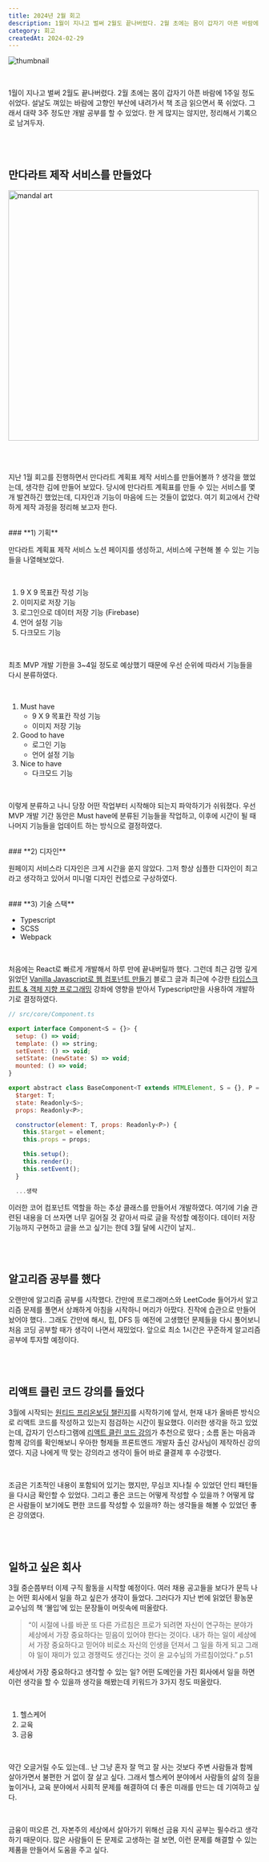```yaml
---
title: 2024년 2월 회고
description: 1월이 지나고 벌써 2월도 끝나버렸다. 2월 초에는 몸이 갑자기 아픈 바람에 1주일 정도 쉬었다. 설날도 껴있는 바람에 고향인 부산에 내려가서 책 조금 읽으면서 푹 쉬었다. 지난 1월 회고를 진행하면서 만다라트 계획표 제작 서비스를 만들어볼까 ? 생각을 했었는데, 생각한 김에 만들어 보았다. 당시에 만다라트 계획표를 만들 수 있는 서비스를 몇 개 발견하긴 했었는데, 디자인과 기능이 마음에 드는 것들이 없었다. 여기 회고에서 간략하게 제작 과정을 정리해 보고자 한다.
category: 회고
createdAt: 2024-02-29
---
```


![thumbnail](https://fastly.picsum.photos/id/388/740/400.jpg?grayscale&hmac=ENJs86Cs8_KpMkZjB1duh1F0_Q3w0hWiw4PPnQcgPfQ)

<br />

1월이 지나고 벌써 2월도 끝나버렸다. 2월 초에는 몸이 갑자기 아픈 바람에 1주일 정도 쉬었다. 설날도 껴있는 바람에 고향인 부산에 내려가서 책 조금 읽으면서 푹 쉬었다. 그래서 대략 3주 정도만 개발 공부를 할 수 있었다. 한 게 많지는 않지만, 정리해서 기록으로 남겨두자.

<br />
<br />

## 만다라트 제작 서비스를 만들었다

<img
  src="https://res.cloudinary.com/dr4ka7tze/image/upload/v1710396934/%EB%B8%94%EB%A1%9C%EA%B7%B8/2024%EB%85%84_2%EC%9B%94_%ED%9A%8C%EA%B3%A0/mandal_art.png"
  width="500"
  alt="mandal art"
/>

<br />
<br />

지난 1월 회고를 진행하면서 만다라트 계획표 제작 서비스를 만들어볼까 ? 생각을 했었는데, 생각한 김에 만들어 보았다. 당시에 만다라트 계획표를 만들 수 있는 서비스를 몇 개 발견하긴 했었는데, 디자인과 기능이 마음에 드는 것들이 없었다. 여기 회고에서 간략하게 제작 과정을 정리해 보고자 한다.

<br />
### **1) 기획**

만다라트 계획표 제작 서비스 노션 페이지를 생성하고, 서비스에 구현해 볼 수 있는 기능들을 나열해보았다.

<br />

1. 9 X 9 목표칸 작성 기능
2. 이미지로 저장 기능
3. 로그인으로 데이터 저장 기능 (Firebase)
4. 언어 설정 기능
5. 다크모드 기능

<br />

최초 MVP 개발 기한을 3~4일 정도로 예상했기 때문에 우선 순위에 따라서 기능들을 다시 분류하였다.

<br />

1. Must have
   - 9 X 9 목표칸 작성 기능
   - 이미지 저장 기능
2. Good to have
   - 로그인 기능
   - 언어 설정 기능
3. Nice to have
   - 다크모드 기능

<br />

이렇게 분류하고 나니 당장 어떤 작업부터 시작해야 되는지 파악하기가 쉬워졌다. 우선 MVP 개발 기간 동안은 Must have에 분류된 기능들을 작업하고, 이후에 시간이 될 때 나머지 기능들을 업데이트 하는 방식으로 결정하였다.

<br />
### **2) 디자인**

원페이지 서비스라 디자인은 크게 시간을 쏟지 않았다. 그저 항상 심플한 디자인이 최고라고 생각하고 있어서 미니멀 디자인 컨셉으로 구상하였다.

<br />
### **3) 기술 스택**

- Typescript
- SCSS
- Webpack

<br />

처음에는 React로 빠르게 개발해서 하루 만에 끝내버릴까 했다. 그런데 최근 감명 깊게 읽었던 [Vanilla Javascript로 웹 컴포넌트 만들기](https://junilhwang.github.io/TIL/Javascript/Design/Vanilla-JS-Component/#_1-%E1%84%80%E1%85%B5%E1%84%82%E1%85%B3%E1%86%BC-%E1%84%80%E1%85%AE%E1%84%92%E1%85%A7%E1%86%AB) 블로그 글과 최근에 수강한 [타입스크립트 & 객체 지향 프로그래밍](https://academy.dream-coding.com/courses/typescript) 강좌에 영향을 받아서 Typescript만을 사용하여 개발하기로 결정하였다.

```jsx
// src/core/Component.ts

export interface Component<S = {}> {
  setup: () => void;
  template: () => string;
  setEvent: () => void;
  setState: (newState: S) => void;
  mounted: () => void;
}

export abstract class BaseComponent<T extends HTMLElement, S = {}, P = {}> implements Component<S> {
  $target: T;
  state: Readonly<S>;
  props: Readonly<P>;

  constructor(element: T, props: Readonly<P>) {
    this.$target = element;
    this.props = props;

    this.setup();
    this.render();
    this.setEvent();
  }

  ...생략
```

이러한 코어 컴포넌트 역할을 하는 추상 클래스를 만들어서 개발하였다. 여기에 기술 관련된 내용을 더 쓰자면 너무 길어질 것 같아서 따로 글을 작성할 예정이다. 데이터 저장 기능까지 구현하고 글을 쓰고 싶기는 한데 3월 달에 시간이 날지..

<br />
<br />

## 알고리즘 공부를 했다

오랜만에 알고리즘 공부를 시작했다. 간만에 프로그래머스와 LeetCode 들어가서 알고리즘 문제를 풀면서 상쾌하게 아침을 시작하니 머리가 아팠다. 진작에 습관으로 만들어 놨어야 했다.. 그래도 간만에 해시, 힙, DFS 등 예전에 고생했던 문제들을 다시 풀어보니 처음 코딩 공부할 때가 생각이 나면서 재밌었다. 앞으로 최소 1시간은 꾸준하게 알고리즘 공부에 투자할 예정이다.

<br />
<br />

## 리액트 클린 코드 강의를 들었다

3월에 시작되는 [원티드 프리온보딩 챌린지](https://www.wanted.co.kr/events/pre_challenge_fe_19)를 시작하기에 앞서, 현재 내가 올바른 방식으로 리액트 코드를 작성하고 있는지 점검하는 시간이 필요했다. 이러한 생각을 하고 있었는데, 갑자기 인스타그램에 [리액트 클린 코드 강의](https://www.udemy.com/course/clean-code-react/?utm_medium=udemyads&utm_source=wj-facebook&utm_campaign=WJ_conv_product_cleancode-react_da_240104&utm_content=all_2565&utm_term=cleancode_yangyoonsang_da_240130&fbclid=PAAaaBbBDjBbLuphVzUBsuvFeEVglU6ii5fmQG3PSPSRvPxpJlKeCjmJmdWFY_aem_ATRT90KBfGHWbfN1t9DNT6pc7Y1Teh1yMa828G6ou12zy7aSo6ZFsp5w55Cls2LFn0Ys1b3ZHCziZT0UAKB2NXo0&couponCode=F8D664068C1376E0B302#instructor-2)가 추천으로 떴다 ; 소름 돋는 마음과 함께 강의를 확인해보니 우아한 형제들 프론트엔드 개발자 출신 강사님이 제작하신 강의였다. 지금 나에게 딱 맞는 강의라고 생각이 들어 바로 쿨결제 후 수강했다.

<br />

조금은 기초적인 내용이 포함되어 있기는 했지만, 무심코 지나칠 수 있었던 안티 패턴들을 다시금 확인할 수 있었다. 그리고 좋은 코드는 어떻게 작성할 수 있을까 ? 어떻게 많은 사람들이 보기에도 편한 코드를 작성할 수 있을까? 하는 생각들을 해볼 수 있었던 좋은 강의였다.

<br />
<br />

## 일하고 싶은 회사

3월 중순쯤부터 이제 구직 활동을 시작할 예정이다. 여러 채용 공고들을 보다가 문득 나는 어떤 회사에서 일을 하고 싶은가 생각이 들었다. 그러다가 지난 번에 읽었던 황농문 교수님의 책 ‘몰입’에 있는 문장들이 머릿속에 떠올랐다.

> “이 시절에 나를 바꾼 또 다른 가르침은 프로가 되려면 자신이 연구하는 분야가 세상에서 가장 중요하다는 믿음이 있어야 한다는 것이다. 내가 하는 일이 세상에서 가장 중요하다고 믿어야 비로소 자신의 인생을 던져서 그 일을 하게 되고 그래야 일이 재미가 있고 경쟁력도 생긴다는 것이 윤 교수님의 가르침이었다.” p.51

세상에서 가장 중요하다고 생각할 수 있는 일? 어떤 도메인을 가진 회사에서 일을 하면 이런 생각을 할 수 있을까 생각을 해봤는데 키워드가 3가지 정도 떠올랐다.

<br />

1. 헬스케어
2. 교육
3. 금융

<br />

약간 오글거릴 수도 있는데.. 난 그냥 혼자 잘 먹고 잘 사는 것보다 주변 사람들과 함께 살아가면서 불편한 거 없이 잘 살고 싶다. 그래서 헬스케어 분야에서 사람들의 삶의 질을 높이거나, 교육 분야에서 사회적 문제를 해결하여 더 좋은 미래를 만드는 데 기여하고 싶다.

<br />

금융이 떠오른 건, 자본주의 세상에서 살아가기 위해선 금융 지식 공부는 필수라고 생각하기 때문이다. 많은 사람들이 돈 문제로 고생하는 걸 보면, 이런 문제를 해결할 수 있는 제품을 만들어서 도움을 주고 싶다.

